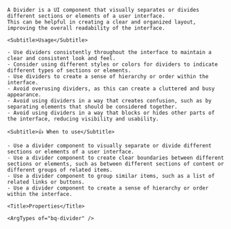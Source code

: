 
<div className="bq-doc__wrapper" data-theme="light">
  <div className="bq-doc__container" >
    <Title>Divider</Title>

    A Divider is a UI component that visually separates or divides different sections or elements of a user interface.
    This can be helpful in creating a clear and organized layout, improving the overall readability of the interface.

    <Subtitle>Usage</Subtitle>

    - Use dividers consistently throughout the interface to maintain a clear and consistent look and feel.
    - Consider using different styles or colors for dividers to indicate different types of sections or elements.
    - Use dividers to create a sense of hierarchy or order within the interface.
    - Avoid overusing dividers, as this can create a cluttered and busy appearance.
    - Avoid using dividers in a way that creates confusion, such as by separating elements that should be considered together.
    - Avoid using dividers in a way that blocks or hides other parts of the interface, reducing visibility and usability.

    <Subtitle>👍 When to use</Subtitle>

    - Use a divider component to visually separate or divide different sections or elements of a user interface.
    - Use a divider component to create clear boundaries between different sections or elements, such as between different sections of content or different groups of related items.
    - Use a divider component to group similar items, such as a list of related links or buttons.
    - Use a divider component to create a sense of hierarchy or order within the interface.

    <Title>Properties</Title>

    <ArgTypes of="bq-divider" />
  </div>
</div>
